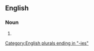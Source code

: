 ==English==

===Noun===
{{head|en|noun form}}

# {{plural of|en|amorality}}

[[Category:English plurals ending in "-ies"]]